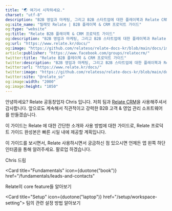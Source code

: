 ```yaml
---
title: "🌏 여기서 시작하세요."
charset: "utf-8"
description: "B2B 영업과 마케팅, 그리고 B2B 스타트업에 대한 플레이북과 Relate CRM 가이드를 제공합니다."
og:site_name: "릴레잇 Relate | B2B 플레이북 & CRM 프로덕트 가이드"
og:type: "website"
og:title: "Relate B2B 플레이북 & CRM 프로덕트 가이드"
og:description: "B2B 영업과 마케팅, 그리고 B2B 스타트업에 대한 플레이북과 Relate CRM 가이드를 제공합니다."
og:url: "https://www.relate.kr/docs/"
og:image: "https://github.com/relateso/relate-docs-kr/blob/main/docs/images/og-image-docs.png"
article:publisher: "https://www.facebook.com/groups/relatecrm/"
twitter:title: "Relate B2B 플레이북 & CRM 프로덕트 가이드"
twitter:description: "B2B 영업과 마케팅, 그리고 B2B 스타트업에 대한 플레이북과 Relate CRM 가이드를 제공합니다."
twitter:url: "https://www.relate.kr/docs/"
twitter:image: "https://github.com/relateso/relate-docs-kr/blob/main/docs/images/og-image-docs.png"
twitter:site: "@relate_so"
og:image:width: "2000"
og:image:height: "1050"
---
```


안녕하세요? Relate 공동창업자 Chris 입니다. 저희 팀과 [Relate CRM](https://www.relate.kr/)을 사용해주셔서 감사합니다. 앞으로도 계속해서 직관적이고 강력한 B2B 고객 & 영업 관리 소프트웨어를 만들겠습니다.

이 가이드는 Relate 에 대한 간단한 소개와 사용 방법에 대한 가이드로, Relate 프로덕트 가이드 완성본은 빠른 시일 내에 제공할 계획입니다.

이 가이드를 보시면서, Relate 사용하시면서 궁금하신 점 있으시면 언제든 앱 왼쪽 하단 인터콤을 통해 알려주세요. 팔로업 하겠습니다.

Chris 드림

<Card
  title="Fundamentals"
  icon={duotone("book")}
  href="/fundamentals/leads-and-contacts"
>
  Relate의 core feature들 알아보기
</Card>

<Card title="Setup" icon={duotone("laptop")} href="/setup/workspace-setting">
  팀의 관련 설정 방법 알아보기
</Card>
